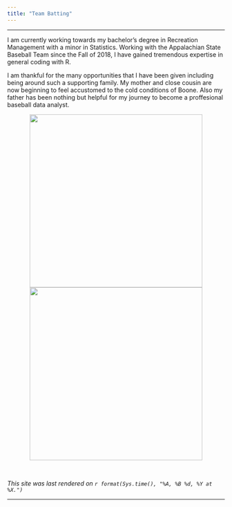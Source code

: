 ```yaml
---
title: "Team Batting"
---
```


<hr>

I am currently working towards my bachelor's degree in Recreation Management with a minor in Statistics. Working with the Appalachian State Baseball Team since the Fall of 2018, I have gained tremendous expertise in general coding with R.<br>

I am thankful for the many opportunities that I have been given including being around such a supporting family. My mother and close cousin are now beginning to feel accustomed to the cold conditions of Boone. Also my father has been nothing but helpful for my journey to become a proffesional baseball data analyst.<br>

<center>
<p><img src="dad.png" style = "height:400px"><img src="mom.png" style = "height:400px"></p>
</center><br>

*This site was last rendered on `r format(Sys.time(), "%A, %B %d, %Y at %X.")`*

<hr>
